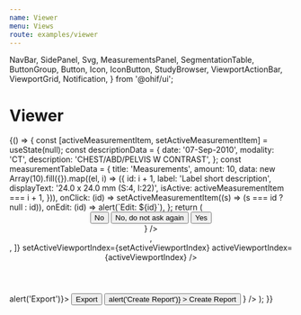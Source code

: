 ```yaml
---
name: Viewer
menu: Views
route: examples/viewer
---
```


  NavBar,
  SidePanel,
  Svg,
  MeasurementsPanel,
  SegmentationTable,
  ButtonGroup,
  Button,
  Icon,
  IconButton,
  StudyBrowser,
  ViewportActionBar,
  ViewportGrid,
  Notification,
} from '@ohif/ui';


# Viewer

<Playground>
  {() => {
    const [activeMeasurementItem, setActiveMeasurementItem] = useState(null);
    const descriptionData = {
      date: '07-Sep-2010',
      modality: 'CT',
      description: 'CHEST/ABD/PELVIS W CONTRAST',
    };
    const measurementTableData = {
      title: 'Measurements',
      amount: 10,
      data: new Array(10).fill({}).map((el, i) => ({
        id: i + 1,
        label: 'Label short description',
        displayText: '24.0 x 24.0 mm (S:4, I:22)',
        isActive: activeMeasurementItem === i + 1,
      })),
      onClick: (id) => setActiveMeasurementItem((s) => (s === id ? null : id)),
      onEdit: (id) => alert(`Edit: ${id}`),
    };
    return (
      <div>
        <Header />
        <div
          className="flex flex-row flex-no-wrap flex-1 items-stretch overflow-hidden w-full"
          style={{ height: 'calc(100vh - 57px' }}
        >
          <SidePanel
            side="left"
            iconName="group-layers"
            iconLabel="Studies"
            componentLabel="Studies"
            defaultIsOpen={true}
          >
            <StudyBrowser />
          </SidePanel>
          <div className="flex flex-col flex-1 h-100">
            <div className="flex flex-2 w-100 border-b border-transparent h-12">
              <ViewportToolbar />
            </div>
            <div className="flex flex-1 h-full overflow-hidden bg-black items-center justify-center">
              <ViewportGrid
                rows={1}
                cols={2}
                viewportContents={[
                  <div className="flex flex-col h-full">
                    <ViewportActionBar isTracked modality="CT" />
                    <Notification
                      text="Track all measurement for this series?"
                      type="info"
                      actionButtons={
                        <div>
                          <Button>No</Button>
                          <Button className="ml-2">No, do not ask again</Button>
                          <Button className="ml-2" color="primary">
                            Yes
                          </Button>
                        </div>
                      }
                    />
                  </div>,
                  <div className="flex flex-col h-full">
                    <ViewportActionBar isTracked={false} modality="CT" />
                  </div>,
                ]}
                setActiveViewportIndex={setActiveViewportIndex}
                activeViewportIndex={activeViewportIndex}
              />
            </div>
          </div>
          <SidePanel
            side="right"
            iconName="list-bullets"
            iconLabel="Measure"
            componentLabel="Measurements"
            defaultIsOpen={true}
          >
            <MeasurementsPanel
              descriptionData={descriptionData}
              measurementTableData={measurementTableData}
              actionButtons={
                <>
                  <ButtonGroup onClick={() => alert('Export')}>
                    <Button
                      className="text-white border-primary-main bg-black text-base py-2 px-2"
                      size="initial"
                      color="inherit"
                    >
                      Export
                    </Button>
                    <IconButton
                      className="bg-black border-primary-main px-2 text-white px-2"
                      color="inherit"
                      size="initial"
                    >
                      <Icon name="arrow-down" />
                    </IconButton>
                  </ButtonGroup>
                  <Button
                    className="text-white border border-primary-main bg-black text-base py-2 px-2 ml-2"
                    variant="outlined"
                    size="initial"
                    color="inherit"
                    onClick={() => alert('Create Report')}
                  >
                    Create Report
                  </Button>
                </>
              }
            />
          </SidePanel>
        </div>
      </div>
    );
  }}
</Playground>
